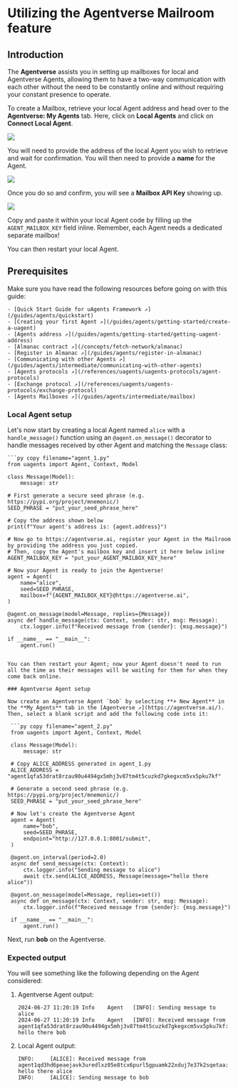 # Utilizing the Agentverse Mailroom feature

## Introduction

The **Agentverse** assists you in setting up mailboxes for local and Agentverse Agents, allowing them to have a two-way communication with each other without the need to be constantly online and without requiring your constant presence to operate.

To create a Mailbox, retrieve your local Agent address and head over to the **Agentverse: My Agents** tab. Here, click on **Local Agents** and click on **Connect Local Agent**.

![](src/images/guides/agentverse/mailbox/agentverse:mailbox/mailbox_1.png)

You will need to provide the address of the local Agent you wish to retrieve and wait for confirmation. You will then need to provide a **name** for the Agent.

![](src/images/guides/agentverse/mailbox/agentverse:mailbox/mailbox_2.png)

Once you do so and confirm, you will see a **Mailbox API Key** showing up.

![](src/images/guides/agentverse/mailbox/agentverse:mailbox/mailbox_3.png)

Copy and paste it within your local Agent code by filling up the `AGENT_MAILBOX_KEY` field inline. Remember, each Agent needs a dedicated separate mailbox!

You can then restart your local Agent.

## Prerequisites

Make sure you have read the following resources before going on with this guide:

    - [Quick Start Guide for uAgents Framework ↗️](/guides/agents/quickstart)
    - [Creating your first Agent ↗️](/guides/agents/getting-started/create-a-uagent)
    - [Agents address ↗️](/guides/agents/getting-started/getting-uagent-address)
    - [Almanac contract ↗️](/concepts/fetch-network/almanac)
    - [Register in Almanac ↗️](/guides/agents/register-in-almanac)
    - [Communicating with other Agents ↗️](/guides/agents/intermediate/communicating-with-other-agents)
    - [Agents protocols ↗️](/references/uagents/uagents-protocols/agent-protocols)
    - [Exchange protocol ↗️](/references/uagents/uagents-protocols/exchange-protocol)
    - [Agents Mailboxes ↗️](/guides/agents/intermediate/mailbox)

### Local Agent setup

Let's now start by creating a local Agent named `alice` with a `handle_message()` function using an `@agent.on_message()` decorator to handle messages received by other Agent and matching the `Message` class:

    ```py copy filename="agent_1.py"
    from uagents import Agent, Context, Model

    class Message(Model):
        message: str

    # First generate a secure seed phrase (e.g. https://pypi.org/project/mnemonic/)
    SEED_PHRASE = "put_your_seed_phrase_here"

    # Copy the address shown below
    print(f"Your agent's address is: {agent.address}")

    # Now go to https://agentverse.ai, register your Agent in the Mailroom by providing the address you just copied.
    # Then, copy the Agent's mailbox key and insert it here below inline
    AGENT_MAILBOX_KEY = "put_your_AGENT_MAILBOX_KEY_here"

    # Now your Agent is ready to join the Agentverse!
    agent = Agent(
        name="alice",
        seed=SEED_PHRASE,
        mailbox=f"{AGENT_MAILBOX_KEY}@https://agentverse.ai",
    )

    @agent.on_message(model=Message, replies={Message})
    async def handle_message(ctx: Context, sender: str, msg: Message):
        ctx.logger.info(f"Received message from {sender}: {msg.message}")

    if __name__ == "__main__":
        agent.run()
   ```

You can then restart your Agent; now your Agent doesn't need to run all the time as their messages will be waiting for them for when they come back online.

### Agentverse Agent setup

Now create an Agentverse Agent `bob` by selecting **+ New Agent** in the **My Agents** tab in the [Agentverse ↗️](https://agentverse.ai/). Then, select a blank script and add the following code into it:

    ```py copy filename="agent_2.py"
    from uagents import Agent, Context, Model

    class Message(Model):
        message: str

    # Copy ALICE_ADDRESS generated in agent_1.py
    ALICE_ADDRESS = "agent1qfa53drat8rzau90u4494gx5mhj3v87tm4t5cuzkd7gkegxcm5vx5pku7kf"

    # Generate a second seed phrase (e.g. https://pypi.org/project/mnemonic/)
    SEED_PHRASE = "put_your_seed_phrase_here"

    # Now let's create the Agentverse Agent
    agent = Agent(
        name="bob",
        seed=SEED_PHRASE,
        endpoint="http://127.0.0.1:8001/submit",
    )

    @agent.on_interval(period=2.0)
    async def send_message(ctx: Context):
        ctx.logger.info("Sending message to alice")
        await ctx.send(ALICE_ADDRESS, Message(message="hello there alice"))

    @agent.on_message(model=Message, replies=set())
    async def on_message(ctx: Context, sender: str, msg: Message):
        ctx.logger.info(f"Received message from {sender}: {msg.message}")

    if __name__ == "__main__":
        agent.run()
   ```

Next, run **bob** on the Agentverse.

### Expected output

You will see something like the following depending on the Agent considered:

1. Agentverse Agent output:

    ```
    2024-06-27 11:20:19	Info	Agent	[INFO]: Sending message to alice
    2024-06-27 11:20:19	Info	Agent	[INFO]: Received message from agent1qfa53drat8rzau90u4494gx5mhj3v87tm4t5cuzkd7gkegxcm5vx5pku7kf: hello there bob
    ```

2. Local Agent output:

    ```
    INFO:     [ALICE]: Received message from agent1qd3hd6peaejavk3uredlxz05e8tcx6purl5gpuamk22xduj7e37k2sqetaa: hello there alice
    INFO:     [ALICE]: Sending message to bob
    ```
